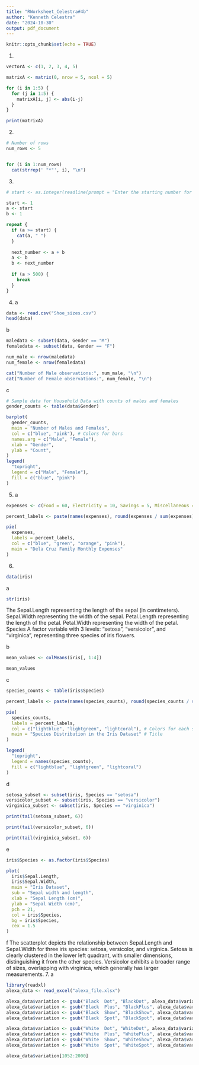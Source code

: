 ```yaml
---
title: "RWorksheet_Celestra#4b"
author: "Kenneth Celestra"
date: "2024-10-30"
output: pdf_document
---
```


```r
knitr::opts_chunk$set(echo = TRUE)
```

1.
```r
vectorA <- c(1, 2, 3, 4, 5)

matrixA <- matrix(0, nrow = 5, ncol = 5)

for (i in 1:5) {
  for (j in 1:5) {
    matrixA[i, j] <- abs(i-j)
  }
}

print(matrixA)

```
2.
```r
# Number of rows
num_rows <- 5


for (i in 1:num_rows) 
  cat(strrep(' "*"', i), "\n")


```
3.
```r
# start <- as.integer(readline(prompt = "Enter the starting number for Fibonacci sequence: "))

start <- 1
a <- start
b <- 1

repeat {
  if (a >= start) {
    cat(a, " ")
  }
  
  next_number <- a + b
  a <- b
  b <- next_number
  
  if (a > 500) {
    break
  }
}
```
4.
a
```r
data <- read.csv("Shoe_sizes.csv")
head(data)
```
b
```r
maledata <- subset(data, Gender == "M")
femaledata <- subset(data, Gender == "F")

num_male <- nrow(maledata)
num_female <- nrow(femaledata)

cat("Number of Male observations:", num_male, "\n")
cat("Number of Female observations:", num_female, "\n")

```
c
```r
# Sample data for Household Data with counts of males and females
gender_counts <- table(data$Gender)

barplot(
  gender_counts,
  main = "Number of Males and Females", 
  col = c("blue", "pink"), # Colors for bars
  names.arg = c("Male", "Female"),
  xlab = "Gender",
  ylab = "Count",
)
legend(
  "topright",
  legend = c("Male", "Female"),
  fill = c("blue", "pink")
)

```
5.
a
```r
expenses <- c(Food = 60, Electricity = 10, Savings = 5, Miscellaneous = 25)

percent_labels <- paste(names(expenses), round(expenses / sum(expenses) * 100, 1), "%")

pie(
  expenses,
  labels = percent_labels,
  col = c("blue", "green", "orange", "pink"),
  main = "Dela Cruz Family Monthly Expenses"
)

```
6.
```r
data(iris)
```
a
```r
str(iris)
```
The Sepal.Length representing the length of the sepal (in centimeters).
Sepal.Width representing the width of the sepal.
Petal.Length representing the length of the petal.
Petal.Width representing the width of the petal.
Species A factor variable with 3 levels: "setosa", "versicolor", and "virginica", representing three species of iris flowers.

b
```r
mean_values <- colMeans(iris[, 1:4])  

mean_values

```
c
```r
species_counts <- table(iris$Species)

percent_labels <- paste(names(species_counts), round(species_counts / sum(species_counts) * 100, 1), "%")

pie(
  species_counts,
  labels = percent_labels,
  col = c("lightblue", "lightgreen", "lightcoral"), # Colors for each species
  main = "Species Distribution in the Iris Dataset" # Title
)

legend(
  "topright",
  legend = names(species_counts),
  fill = c("lightblue", "lightgreen", "lightcoral")
)

```
d
```r
setosa_subset <- subset(iris, Species == "setosa")
versicolor_subset <- subset(iris, Species == "versicolor")
virginica_subset <- subset(iris, Species == "virginica")

print(tail(setosa_subset, 6))

print(tail(versicolor_subset, 6))

print(tail(virginica_subset, 6))

```
e
```r
iris$Species <- as.factor(iris$Species)

plot(
  iris$Sepal.Length,
  iris$Sepal.Width,
  main = "Iris Dataset", 
  sub = "Sepal width and length", 
  xlab = "Sepal Length (cm)",
  ylab = "Sepal Width (cm)", 
  pch = 21,
  col = iris$Species,
  bg = iris$Species, 
  cex = 1.5 
)
```
f
The scatterplot depicts the relationship between Sepal.Length and Sepal.Width for three iris species: setosa, versicolor, and virginica. Setosa is clearly clustered in the lower left quadrant, with smaller dimensions, distinguishing it from the other species. Versicolor exhibits a broader range of sizes, overlapping with virginica, which generally has larger measurements.
7.
a
```r
library(readxl)
alexa_data <- read_excel("alexa_file.xlsx")

alexa_data$variation <- gsub("Black  Dot", "BlackDot", alexa_data$variation)
alexa_data$variation <- gsub("Black  Plus", "BlackPlus", alexa_data$variation)
alexa_data$variation <- gsub("Black  Show", "BlackShow", alexa_data$variation)
alexa_data$variation <- gsub("Black  Spot", "BlackSpot", alexa_data$variation)

alexa_data$variation <- gsub("White  Dot", "WhiteDot", alexa_data$variation)
alexa_data$variation <- gsub("White  Plus", "WhitePlus", alexa_data$variation)
alexa_data$variation <- gsub("White  Show", "WhiteShow", alexa_data$variation)
alexa_data$variation <- gsub("White  Spot", "WhiteSpot", alexa_data$variation)

alexa_data$variation[1052:2000]

```

